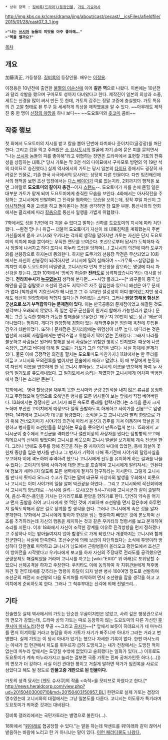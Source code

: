  * 상위 항목 : [[징비록(드라마)/등장인물]], [[가토 기요마사]]

http://img.kbs.co.kr/cms/drama/jing/about/cast/cecast/__icsFiles/afieldfile/2015/01/28/cast07_3_1.jpg
 >'''"나는 [[쓰시마]] 놈들의 피맛을 아주 좋아해…."'''
 >'''"목을 벨까요?"'''

[[목차]]

== 개요 ==
加藤淸正, 가등청정. [[징비록(드라마)|징비록]]의 등장인물. 배우는 [[이정용]].

이정용은 10년전에 출연한 [[불멸의 이순신]]에 이어 '''같은 역'''으로 나왔다. 이번에는 10년전과 달리 삭발을 했으며 구마모토 성까지 다녀왔다고 한다. 제작진이 일본의 의상과 소풍, 세트는 신경을 많이 써서 만든 듯 한데, 가토의 갑주는 정말 고증에 충실했다. 가토 특유의 긴 고깔 형태로 된 투구 등 세세하게 의상을 제작했음을 알 수 있다. ~~아무래도 제작진 중 한 명이 [[신장의 야망]]을 하나 보다~~ ~~도요토미와 [[츳코미]] 콤비~~

== 작중 행보 ==
첫 회에서 도요토미의 지시를 받고 칼을 뽑아 단번에 타치바나 쥰이치로(귤강광)를 처단한다. 그리고 겁을 먹고 주저앉은 [[소 요시토시]]의 얼굴에 자기 손에 묻은 피를 묻히면서 "나는 [[쓰시마]] 놈들의 피를 좋아해"라고 위협하는 장면은 드라마에서 표현할 가토의 잔혹성을 상징하는 대목.[* 당시 가토는 막 3천 석의 다이묘에서 구마모토 방면의 약 19만 석의 다이묘로 승진했다.] 실제 역사에서의 가토는 당시 일본의 [[다이묘]] 중에서도 굉장히 사려깊은 인물로, 기존 한국 사극에서의 묘사와는 상당히 다른 인물이다. 다만 임진왜란에서의 행적을 보면 조선 입장에서는 [[다스 베이더]]가 따로 없는지라, 2회까지의 행적을 보면 그야말로 '''도요토미의 칼이자 충견'''--이자 [[스탠드(죠죠의 기묘한 모험)|스탠드]]--. 도요토미가 피를 손에 묻힐 일은 대부분 가토가 맡게 되며 도요토미에게 충직한 모습을 보인다. 4화에서는 아사작전을 주장하는 고니시에게 반발하며 그 전략을 폄하하는 모습을 보이는데, 정작 후일 자신이 그 [[울산성 전투|아사작전]]에 죽을 고생을 하고 돌아온다는 점을 생각하면 참 묘한 부분. 통신사와의 연회에서는 클리셰에 따라 [[칼춤]]으로 통신사 일행을 가볍게 위협했다. 

7화에서도 성을 1년만에 다 지을 수 없다고 말하는 신하를 도요토미의 지시에 따라 처단했다. --완전 망나니 취급-- 더불어 도요토미가 자신이 왜 대륙침략을 계획했는지 주변 가신들에게 묻자 고니시와 우키타는 각자의 생각을 말하지만 가토는 자신은 단지 도요토미의 의지에 따를 뿐이라는 우직한 면모를 보여준다. 조선으로부터 답서가 도착하자 즉시 정벌에 나서자고 하다 또다시 마누라 드립을 당하며(...) 고니시의 의견에 따라 도쿠가와를 선봉장으로 하자는데 동의한다. 하지만 도쿠가와 선봉장 작전은 무산되었고 10화에서는 자신이 선봉장이 되려하지만 고니시에 밀려 실패하여 ~~가무룩~~실망감을 느끼지만 이후 도요토미의 비밀명령, 고니시보다 먼저 조선왕을 잡으라는 명령에 다시 자신감을 찾는다. 또한 10화에서 '방비가 허술한 '''[[전라도]]'''로 상륙하겠습니다'라는 대사를 남겼다. '''전라좌수사가 [[이순신|누구]]였는지''' 생각해 본다면...~~사망 플래그~~[* 왜구들이 중국 남해안을 곧잘 침탈했고 조선의 전라도 지역으로 자주 침입한바 있으니 왜선은 아무 문제가 없다.(척계광의 기효신서가 왜 나왔고 그 주 무대인 절강성이 어디 붙어있는지만 생각해도 왜선이 원양항해에 적합지 않다는건 어이없는 소리다. 그러나 '''원양 항해용 함선은 군선으로 쓰기 부적합하다는 문제점이 있다.''' 이는 만국공통의 문제점이었고 해결된 것도 생각보다 오래되지 않았다. 즉 일본 정규 군선들이 원거리 함해가 가능할리가 없다.) 문제는 그런 능숙한 항해가 가능한 항해술을 보유한건 '왜구'지 20만이 넘는 정규 '왜군'이 아니었다는 점이다. 게다가 원양항해 경험이 있는 해적영주들은 임란때 육전에 투입된 경우가 태반이었다. 또하나 문제점은 원거리항해는 위험성이 너무 높다. 바다라는 것은 범선의 시대의 사람들에게는 변덕스럽고 위험하기 짝이 없는 존재였다. 그래서 나라를 불문하고 사람들은 원거리 항해를 당시 사람들은 위험한 행위로 인지했다. 때문에 나름 숙장인, 그리고 바다에 대해 잘 모르는 가토가 그런 의견을 냈다는 사실 자체에 문제가 있다. 물론 이에 긍정적인 의견을 펼치는 도요토미도 마찬가지.] 11화에서는 한 무리를 이끌고 고니시와 모의전투를 벌이지만 전술에서 패하고 말았다. 이 때 부장에게 눈짓하여 자신의 이름을 연호하게 한 뒤 고니시 부하들도 고니시의 이름을 연호하게 하여 두 사람의 일기토를 유도해내었다. 그 일기토에서 승리는 하였지만 고니시에게 어차피 백병전에서 졌다는 소리만 듣는다. 

12화에서는 병력 할당량을 채우지 못한 쓰시마와 군량 2만석을 내지 않은 류큐를 응징하자고 주장했으며 탈영으로 오해받은 병사를 모든 병사들이 보는 앞에서 직접 베어버린다. 13화에서는 경쟁자인 고니시가 빠른 속도로 동래를 함락시켰다는 소식을 듣자 크게 노하며 부관인 고이치에게 예정보다 일찍 출발하도록 하게하고 사야가를 선봉으로 임명한다. 14화에서 고니시가 대구를 점령했다는 소식을 듣고 고니시보다 빨리 한양으로 가기 위해 건너오자마자 사야가의 의견에 따라서 울산과 경주를 거쳐 이동하며 학살을 자행하고 병사들이 조선인들을 학살하는 모습을 웃으면서 만족스럽게 본다. 15화에서 고니시군이 충주에서 조선군을 격퇴했으나 절반이상의 사상자를 냈다는 탐방병의 보고에 히데요시의 선택이 맞았다며 고니시를 비웃으며 고니시 얼굴을 보기위해 계속 진군을 한다. 그러나 밤에도 충주를 향해 진군을 하는 중 사야가의 부대에 있었던, 등에 화살이 꽃힌채 중상을 입은 병사를 만나고 그 병사가 기력이 다해 죽기전에 사야가의 탈영사실을 보고하자 이에 격노하며 추격하려 했으나 고니시에게 선두를 유지하게 하는 결과를 나을 수 있다는 고이치의 말에 사야가에 대한 분노를 표출하며 고니시에게 알려져서는 안된다며 정보가 세어나지 않도록 모든 병력에게 철저히 함구하라는 지시한다. 그렇게 고니시를 만나서 뒷따라 오느라 수고가 많다는 말에 대규모 사상자의 발생을 우회해서 비웃으나 고니시는 이미 사야가의 일을 알며 역관광을 하였다... 그리고 고니시와의 작전회의에서 고니시의 양보대로 --낚시에 걸려-- 묘시(오전 5시~7시)에 고니시군과 같이 출발하여, 음성-죽산-용인을 거치는 단거리루트로 한양을 향하기로 한다. 당연히 약속을 어기고 먼저 출발을 하여 고니시에게 엿 먹인 것에 기뻐하며 조선왕을 먼저 잡은후에 하루먼저 일찍도착해서 잡은 걸로 장계를 할 생각을 한다. 그러나 고니시에게 속은 것을 알자 분개한다. 17화에서 고니시에게 찾아가 한강을 넘는 뱃길까지 빼앗은 것에 분노하며 선조를 추격하러는데 자신의 행동을 제지하는 것과 같은 우키타의 명령서를 보고 분개하여 소리를 지른다. 이후 18화에서 자신이 조작한 장계를 이유로 진격방향을 먼저 정하겠다고 주장하나 이는 받아들여지지 않아 함경도로 가게 되었으나 개경까지는 고니시와 함께 진군한다는 사실에 만족한다. 조선수군에 의해 보급이 차단되었다는 소식에 후방이라 방심하다 당한걸로 파악하고 고니시가 남도에서 근왕병들이 올라오고 평안도에서 조선군이 방어전을 시작했다고 우키타에게 보고를 하자 자신의 주장대로 전라도를 공격했으면 군량문제도 해결되었을 거라며 고니시를 까고는 [wiki:"EXID" 위 아래]로 포위당할 수 있으니 선제공격을 하자고 주장한다. 우키타도 이에 동의하여 각 지휘관들에게 척후병 파견 및 전투태세를 갖추라는 명령이 하달이 되자 날쌘 병사 100여명 정도로 선발하여 조선군의 패전시 조선왕의 다음 도피처를 파악하여 먼저 조선왕을 잡을 생각을 하고 고이치에게 준비하도록 한다. 그러나 그 척후부대는 신각에 의해 전멸크리...


== 기타 ==
전술했듯 실제 역사에서의 가토는 단순한 무골이지만은 않았고, 사려 깊은 행정관으로서의 면모가 강했는데, 드라마 상의 가토는 따로 등장하지 않는 도요토미의 다른 가신인 [[후쿠시마 마사노리]](천생 무골 ~~그리고 [[공처가]]~~[* 앞에서 보듯이 히데요시가 네 마누라를 먼저 이겨야될 거라고 농담을 하자 가토가 자기가 봐주니까 아내가 그러는 거라고 변명했다. 실제 가토는 이 당시 아내가 있기는 했으나 자세한 기록이 없다. 한편 마사노리는 아내가 집 현관에서 치도를 휘두르자 급히 도망치고는 내가 전장에서는 도망친 적이 없는데 마누라 앞에서는 도망칠 수밖에 없었다고 술회했다는 일화가 있다(...) 이후로도 도요토미가 계속 마누라가지고 놀리는 걸보면 극중 가토는 진짜 공처가인듯 하다.(...)])의 면모가 더 강하다. 사실 이건 관대한 평이고 거칠게 말하면 작가가 임진록을 사료로 삼았다고 해도 될 정도로 '''인물고증 개판으로 된 인물이다.'''

가토의 셩격 묘사는 [엔도 슈사쿠]의 작품 <숙적>을 모티브로 하였다고 한다.[* http://news.heraldcorp.com/view.php?ud=20150403000710&md=20150403150957_BL]
한편으로 실제 가토는 겸창의 명수였는데 고니시와의 대결에서는 그냥 일본도를 다룬다. 고니시는 이도류가 특기라며 도요토미가 띄어준 것과는 대비된다.
 
징비록 갤러리에서는 국민가토라는 별명으로 불린다(...).

18화에서 "[[위아래]]로 협공당할 수 있다."는 말을 하는데 악센트를 위!아래와 같이 끊어서 발음하는 바람에 노리고 한 거 아니냐는 말이 있다. [http://gall.dcinside.com/jing/17701 이런 패러디물도 나왔다.]
